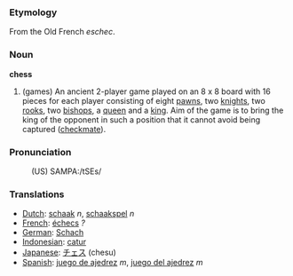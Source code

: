 ===Etymology===

From the Old French ''eschec''.

===Noun===

'''chess'''
# (games) An ancient 2-player game played on an 8 x 8 board with 16 pieces for each player consisting of eight [[pawn]]s, two [[knight]]s, two [[rook]]s, two [[bishop]]s, a [[queen]] and a [[king]]. Aim of the game is to bring the king of the opponent in such a position that it cannot avoid being captured ([[checkmate]]).

===Pronunciation===
:(US) SAMPA:/tSEs/

===Translations===
*[[Dutch]]: [[schaak]] ''n'', [[schaakspel]] ''n''
*[[French]]: [[échecs]] ''?''
*[[German]]: [[Schach]]
*[[Indonesian]]: [[catur]]
*[[Japanese]]: [[チェス]] (chesu)
*[[Spanish]]: [[juego de ajedrez]] ''m'', [[juego del ajedrez]] ''m''